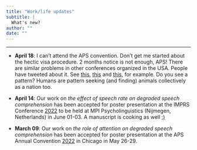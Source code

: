 ```yaml
---
title: "Work/life updates"
subtitle: |
  What's new?
author: ""
date: ""
---
```


***

* **April 18**: I can't attend the APS convention. Don't get me started about the hectic visa procedure. 2 months notice is not enough, APS! There are similar problems in other conferences organized in the USA. People have tweeted about it. See [this](https://twitter.com/ProfSomashekhar/status/1509430243412496388?s=20&t=hIB7IwHWHlxVPeDTlIXsew),
[this](https://twitter.com/imtryam/status/1508841089834549248?s=20&t=hIB7IwHWHlxVPeDTlIXsew) and
[this](https://twitter.com/bkhmsi/status/1504954744250372096?s=20&t=hIB7IwHWHlxVPeDTlIXsew),
for example.
Do you see a pattern? Humans are pattern seeking (and finding) animals collectively as a nation too.

* **April 14**: Our work on *the effect of speech rate on degraded speech comprehension* has been accepted for poster presentation at the IMPRS Conference [2022](https://www.mpi.nl/imprs-conference) to be held at MPI Psycholinguistics (Nijmegen, Netherlands) in June 01-03. A manuscript is cooking as well [;)](./../../bhandari2022speechrate.pdf)

* **March 09**: Our work on *the role of attention on degraded speech comprehension* has been accepted for poster presentation at the APS Annual Convention [2022](https://www.psychologicalscience.org/conventions/2022-aps-annual-convention) in Chicago in May 26-29.